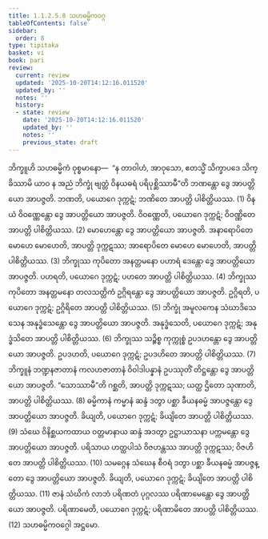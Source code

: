 ```yaml
---
title: 1.1.2.5.8 သဟဓမ္မိကဝဂ္ဂ
tableOfContents: false
sidebar:
  order: 8
type: tipitaka
basket: vi
book: pari
review:
  current: review
  updated: '2025-10-20T14:12:16.011520'
  updated_by: ''
  notes: ''
  history:
  - state: review
    date: '2025-10-20T14:12:16.011520'
    updated_by: ''
    notes: ''
    previous_state: draft
---
```



<DynamicBreadcrumb />


<ReviewStatus review={frontmatter.review} showDetails={true} />

<HypothesisAnnotation frontmatter={frontmatter} />

<Division number="172" book="pari" e="ch" v="5" p="69">

<Paragraph number="462" book="pari">
ဘိက္ခူဟိ သဟဓမ္မိကံ ဝုစ္စမာနော—  “န တာဝါဟံ, အာဝုသော, ဧတသ္မိံ သိက္ခာပဒေ သိက္ခိဿာမိ ယာဝ န အညံ ဘိက္ခုံ ဗျတ္တံ ဝိနယဓရံ ပရိပုစ္ဆိဿာမီ”တိ ဘဏန္တော ဒွေ အာပတ္တိယော အာပဇ္ဇတိ. ဘဏတိ, ပယောဂေ ဒုက္ကဋံ; ဘဏိတေ အာပတ္တိ ပါစိတ္တိယဿ. (1)
</Paragraph>

<Paragraph number="463" book="pari">
ဝိနယံ ဝိဝဏ္ဏေန္တော ဒွေ အာပတ္တိယော အာပဇ္ဇတိ. ဝိဝဏ္ဏေတိ, ပယောဂေ ဒုက္ကဋံ; ဝိဝဏ္ဏိတေ အာပတ္တိ ပါစိတ္တိယဿ. (2)
</Paragraph>

<Paragraph number="464" book="pari">
မောဟေန္တော ဒွေ အာပတ္တိယော အာပဇ္ဇတိ. အနာရောပိတေ မောဟေ မောဟေတိ, အာပတ္တိ ဒုက္ကဋဿ; အာရောပိတေ မောဟေ မောဟေတိ, အာပတ္တိ ပါစိတ္တိယဿ. (3)
</Paragraph>

<Paragraph number="465" book="pari">
ဘိက္ခုဿ ကုပိတော အနတ္တမနော ပဟာရံ ဒေန္တော ဒွေ အာပတ္တိယော အာပဇ္ဇတိ. ပဟရတိ, ပယောဂေ ဒုက္ကဋံ; ပဟတေ အာပတ္တိ ပါစိတ္တိယဿ. (4)
</Paragraph>

<Paragraph number="466" book="pari">
ဘိက္ခုဿ ကုပိတော အနတ္တမနော တလသတ္တိကံ ဥဂ္ဂိရန္တော ဒွေ အာပတ္တိယော အာပဇ္ဇတိ. ဥဂ္ဂိရတိ, ပယောဂေ ဒုက္ကဋံ; ဥဂ္ဂိရိတေ အာပတ္တိ ပါစိတ္တိယဿ. (5)
</Paragraph>

<Paragraph number="467" book="pari">
ဘိက္ခုံ အမူလကေန သံဃာဒိသေသေန အနုဒ္ဓံသေန္တော ဒွေ အာပတ္တိယော အာပဇ္ဇတိ. အနုဒ္ဓံသေတိ, ပယောဂေ ဒုက္ကဋံ; အနုဒ္ဓံသိတေ အာပတ္တိ ပါစိတ္တိယဿ. (6)
</Paragraph>

<Paragraph number="468" book="pari">
ဘိက္ခုဿ သဉ္စိစ္စ ကုက္ကုစ္စံ ဥပဒဟန္တော ဒွေ အာပတ္တိယော အာပဇ္ဇတိ. ဥပဒဟတိ, ပယောဂေ ဒုက္ကဋံ; ဥပဒဟိတေ အာပတ္တိ ပါစိတ္တိယဿ. (7)
</Paragraph>

<Paragraph number="469" book="pari">
ဘိက္ခူနံ ဘဏ္ဍနဇာတာနံ ကလဟဇာတာနံ ဝိဝါဒါပန္နာနံ ဥပဿုတိံ တိဋ္ဌန္တော ဒွေ အာပတ္တိယော အာပဇ္ဇတိ. “သောဿာမီ”တိ ဂစ္ဆတိ, အာပတ္တိ ဒုက္ကဋဿ; ယတ္ထ ဌိတော သုဏာတိ, အာပတ္တိ ပါစိတ္တိယဿ. (8)
</Paragraph>

<Paragraph number="470" book="pari">
ဓမ္မိကာနံ ကမ္မာနံ ဆန္ဒံ ဒတွာ ပစ္ဆာ ခီယနဓမ္မံ အာပဇ္ဇန္တော ဒွေ အာပတ္တိယော အာပဇ္ဇတိ. ခိယျတိ, ပယောဂေ ဒုက္ကဋံ; ခိယျိတေ အာပတ္တိ ပါစိတ္တိယဿ. (9)
</Paragraph>

<Paragraph number="471" book="pari">
သံဃေ ဝိနိစ္ဆယကထာယ ဝတ္တမာနာယ ဆန္ဒံ အဒတွာ ဥဋ္ဌာယာသနာ ပက္ကမန္တော ဒွေ အာပတ္တိယော အာပဇ္ဇတိ. ပရိသာယ ဟတ္ထပါသံ ဝိဇဟန္တဿ အာပတ္တိ ဒုက္ကဋဿ; ဝိဇဟိတေ အာပတ္တိ ပါစိတ္တိယဿ. (10)
</Paragraph>

<Paragraph number="472" book="pari">
သမဂ္ဂေန သံဃေန စီဝရံ ဒတွာ ပစ္ဆာ ခီယနဓမ္မံ အာပဇ္ဇန္တော ဒွေ အာပတ္တိယော အာပဇ္ဇတိ. ခိယျတိ, ပယောဂေ ဒုက္ကဋံ; ခိယျိတေ အာပတ္တိ ပါစိတ္တိယဿ. (11)
</Paragraph>

<Paragraph number="473" book="pari">
ဇာနံ သံဃိကံ လာဘံ ပရိဏတံ ပုဂ္ဂလဿ ပရိဏာမေန္တော ဒွေ အာပတ္တိယော အာပဇ္ဇတိ. ပရိဏာမေတိ, ပယောဂေ ဒုက္ကဋံ; ပရိဏာမိတေ အာပတ္တိ ပါစိတ္တိယဿ. (12)

</Paragraph>
</Division>

<Paragraph number="474" type="center" book="pari">
သဟဓမ္မိကဝဂ္ဂေါ အဋ္ဌမော.
</Paragraph>